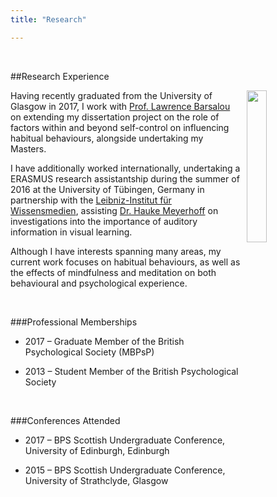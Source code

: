 ```yaml
---
title: "Research"

---
```

<br>

##Research Experience

<img src="images/Research1.jpg" style="width: 25%; float: right; padding-left: 10px;">
Having recently graduated from the University of Glasgow in 2017, I work with [Prof. Lawrence Barsalou](https://www.gla.ac.uk/schools/psychology/staff/lawrencebarsalou/) on extending my dissertation project on the role of factors within and beyond self-control on influencing habitual behaviours, alongside undertaking my Masters. 


I have additionally worked internationally, undertaking a ERASMUS research assistantship during the summer of 2016 at the University of Tübingen, Germany in partnership with the [Leibniz-Institut für Wissensmedien](https://www.iwm-kmrc.de/www/index.html), assisting [Dr. Hauke Meyerhoff](https://www.iwm-tuebingen.de/www/personen/ma.html?uid=hmeyerhoff) on investigations into the importance of auditory information in visual learning. 

Although I have interests spanning many areas, my current work focuses on habitual behaviours, as well as the effects of mindfulness and meditation on both behavioural and psychological experience. 

<br>

###Professional Memberships

* 2017 – Graduate Member of the British Psychological Society (MBPsP)

* 2013 – Student Member of the British Psychological Society

<br>

###Conferences Attended

* 2017 – BPS Scottish Undergraduate Conference, University of Edinburgh, Edinburgh

* 2015 – BPS Scottish Undergraduate Conference, University of Strathclyde, Glasgow

